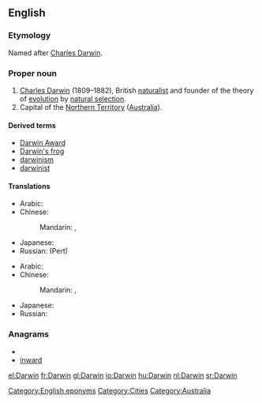 ==English==
{{wikipedia}}

===Etymology===
Named after [[w:Charles Darwin|Charles Darwin]].

===Proper noun===
{{en-proper noun}}

# [[w:Charles Darwin|Charles Darwin]] (1809–1882), British [[naturalist]] and founder of the theory of [[evolution]] by [[natural selection]].
# Capital of the [[Northern Territory]] ([[Australia]]).

====Derived terms====
* [[Darwin Award]]
*[[Darwin's frog]]
* [[darwinism]]
* [[darwinist]]

====Translations====
{{trans-top|surname}}
* Arabic: {{t|ar|داروين|m|tr=daarwin}}
* Chinese:
*: Mandarin: {{t|zh|達爾文|sc=Hani}},  {{t|cmn|达尔文|tr=Dá'ěrwén|sc=Hani}}
{{trans-mid}}
* Japanese: {{t|ja|ダーウィン|tr=Dāwin}}
* Russian: {{t|ru|Дарвин|m|tr=Dárvin}} (Pert)
{{trans-bottom}}

{{trans-top|city in Australia}}
* Arabic: {{t|ar|داروين|m|tr=daarwin}}
* Chinese:
*: Mandarin: {{t|zh|達爾文|sc=Hani}},  {{t|cmn|达尔文|tr=Dá'ěrwén|sc=Hani}}
{{trans-mid}}
* Japanese: {{t|ja|ダーウィン|tr=Dāwin}}
* Russian: {{t|ru|Дарвин|m|tr=Dárvin}}
{{trans-bottom}}

===Anagrams===
* {{alphagram|adinrw}}
* [[inward#English|inward]]


[[Category:English eponyms]]
[[Category:Cities]]
[[Category:Australia]]

[[el:Darwin]]
[[fr:Darwin]]
[[gl:Darwin]]
[[io:Darwin]]
[[hu:Darwin]]
[[nl:Darwin]]
[[sr:Darwin]]